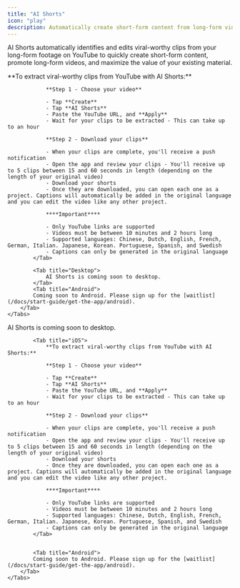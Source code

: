 ```yaml
---
title: "AI Shorts"
icon: "play"
description: Automatically create short-form content from long-form videos
---
```


AI Shorts automatically identifies and edits viral-worthy clips from your long-form footage on YouTube to quickly create short-form content, promote long-form videos, and maximize the value of your existing material.

<div id="ios-tab">
    <Tabs>
            <Tab title="iOS">
                **To extract viral-worthy clips from YouTube with AI Shorts:**

                **Step 1 - Choose your video**

                - Tap **Create**
                - Tap **AI Shorts**
                - Paste the YouTube URL, and **Apply**
                - Wait for your clips to be extracted - This can take up to an hour

                **Step 2 - Download your clips**

                - When your clips are complete, you'll receive a push notification
                - Open the app and review your clips - You'll receive up to 5 clips between 15 and 60 seconds in length (depending on the length of your original video)
                - Download your shorts
                - Once they are downloaded, you can open each one as a project. Captions will automatically be added in the original language and you can edit the video like any other project.

                ****Important****

                - Only YouTube links are supported
                - Videos must be between 10 minutes and 2 hours long
                - Supported languages: Chinese, Dutch, English, French, German, Italian. Japanese, Korean. Portuguese, Spanish, and Swedish
                - Captions can only be generated in the original language
            </Tab>

            <Tab title="Desktop">
                AI Shorts is coming soon to desktop.
            </Tab>
            <Tab title="Android">
            Coming soon to Android. Please sign up for the [waitlist](/docs/start-guide/get-the-app/android).
        </Tab>
    </Tabs>
</div>

<div id="desktop-tab">
    <Tabs>
            <Tab title="Desktop">
                AI Shorts is coming soon to desktop.
            </Tab>

            <Tab title="iOS">
                **To extract viral-worthy clips from YouTube with AI Shorts:**

                **Step 1 - Choose your video**

                - Tap **Create**
                - Tap **AI Shorts**
                - Paste the YouTube URL, and **Apply**
                - Wait for your clips to be extracted - This can take up to an hour

                **Step 2 - Download your clips**

                - When your clips are complete, you'll receive a push notification
                - Open the app and review your clips - You'll receive up to 5 clips between 15 and 60 seconds in length (depending on the length of your original video)
                - Download your shorts
                - Once they are downloaded, you can open each one as a project. Captions will automatically be added in the original language and you can edit the video like any other project.

                ****Important****

                - Only YouTube links are supported
                - Videos must be between 10 minutes and 2 hours long
                - Supported languages: Chinese, Dutch, English, French, German, Italian. Japanese, Korean. Portuguese, Spanish, and Swedish
                - Captions can only be generated in the original language
            </Tab>


            <Tab title="Android">
            Coming soon to Android. Please sign up for the [waitlist](/docs/start-guide/get-the-app/android).
        </Tab>
    </Tabs>
</div>
